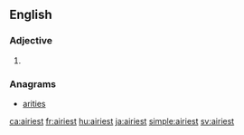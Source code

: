 ==English==

===Adjective===
{{head|en|adjective superlative form}}

# {{en-superlative of|airy}}

===Anagrams===
* [[arities#English|arities]]

[[ca:airiest]]
[[fr:airiest]]
[[hu:airiest]]
[[ja:airiest]]
[[simple:airiest]]
[[sv:airiest]]